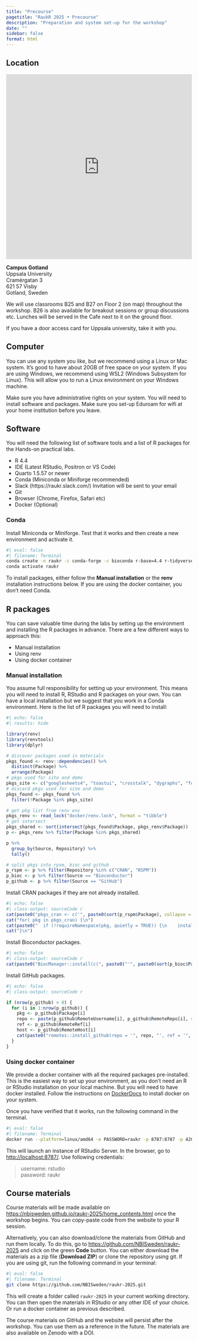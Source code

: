 ```yaml
---
title: "Precourse"
pagetitle: "RaukR 2025 • Precourse"
description: "Preparation and system set-up for the workshop"
date: ""
sidebar: false
format: html
---
```


## Location

<iframe width="100%" height="500px" frameBorder="0" scrolling="no" marginHeight="0" marginWidth="0" src="https://use.mazemap.com/embed.html#v=1&amp;campusid=100&amp;zlevel=2&amp;center=18.288745,57.639640&amp;zoom=19.8&amp;sharepoitype=poi&amp;sharepoi=293352&amp;utm_medium=iframe" allow="geolocation" title="Campus Gotland"></iframe>

**Campus Gotland**  
Uppsala University  
Cramérgatan 3  
621 57 Visby  
Gotland, Sweden  

We will use classrooms B25 and B27 on Floor 2 (on map) throughout the workshop. B26 is also available for breakout sessions or group discussions etc. Lunches will be served in the Cafe next to it on the ground floor.

::: {.callout-tip}
If you have a door access card for Uppsala university, take it with you.
:::

## Computer

You can use any system you like, but we recommend using a Linux or Mac system. It's good to have about 20GB of free space on your system. If you are using Windows, we recommend using WSL2 (Windows Subsystem for Linux). This will allow you to run a Linux environment on your Windows machine. 

::: {.callout-warning}
Make sure you have administrative rights on your system. You will need to install software and packages. Make sure you set-up Eduroam for wifi at your home institution before you leave.
:::

## Software

You will need the following list of software tools and a list of R packages for the Hands-on practical labs.

- R 4.4
- IDE (Latest RStudio, Positron or VS Code)
- Quarto 1.5.57 or newer
- Conda (Miniconda or Miniforge recommended)
- Slack (https://raukr.slack.com/) Invitation will be sent to your email
- Git
- Browser (Chrome, Firefox, Safari etc)
- Docker (Optional)

### Conda

Install Miniconda or Miniforge. Test that it works and then create a new environment and activate it.

```sh
#| eval: false
#| filename: Terminal
conda create -n raukr -c conda-forge -c bioconda r-base=4.4 r-tidyverse r-essentials r-svglite quarto freetype libpng libxml2 pkg-config zlib xz bioconda::htslib
conda activate raukr
```

To install packages, either follow the **Manual installation** or the **renv** installation instructions below. If you are using the docker container, you don't need Conda.

## R packages

You can save valuable time during the labs by setting up the environment and installing the R packages in advance. There are a few different ways to approach this:

- Manual installation
- Using renv
- Using docker container

### Manual installation

You assume full responsibility for setting up your environment. This means you will need to install R, RStudio and R packages on your own. You can have a local installation but we suggest that you work in a Conda environment. Here is the list of R packages you will need to install:

```r
#| echo: false
#| results: hide

library(renv)
library(renvtools)
library(dplyr)

# discover packages used in materials
pkgs_found <- renv::dependencies() %>%
  distinct(Package) %>%
  arrange(Package)
# pkgs used for site and demo
pkgs_site <- c("googlesheets4", "toastui", "crosstalk", "dygraphs", "formattable", "highcharter", "networkD3", "reactable", "leaflet", "htmlTable", "renvtools")
# discard pkgs used for site and demo
pkgs_found <- pkgs_found %>%
  filter(!Package %in% pkgs_site)

# get pkg list from renv env
pkgs_renv <- read_lock("docker/renv.lock", format = "tibble")
# get intersect
pkgs_shared <- sort(intersect(pkgs_found$Package, pkgs_renv$Package))
p <- pkgs_renv %>% filter(Package %in% pkgs_shared)

p %>%
  group_by(Source, Repository) %>%
  tally()

# split pkgs into rpsm, bioc and github
p_rspm <- p %>% filter(Repository %in% c("CRAN", "RSPM"))
p_bioc <- p %>% filter(Source == "Bioconductor")
p_github <- p %>% filter(Source == "GitHub")
```

Install CRAN packages if they are not already installed.

```r
#| echo: false
#| class-output: sourceCode r
cat(paste0("pkgs_cran <- c('", paste0(sort(p_rspm$Package), collapse = "', '"), "')\n\n"))
cat("for( pkg in pkgs_cran) {\n")
cat(paste0("  if (!requireNamespace(pkg, quietly = TRUE)) {\n    install.packages(pkg, repos = 'https://packagemanager.rstudio.com/all/latest', verbose = TRUE)\n  }\n"))
cat("}\n")
```

Install Bioconductor packages.

```r
#| echo: false
#| class-output: sourceCode r
cat(paste0("BiocManager::install(c(", paste0("'", paste0(sort(p_bioc$Package), collapse = "','"), "'"), "), update = TRUE, ask = FALSE)"))
```

Install GitHub packages.

```r
#| echo: false
#| class-output: sourceCode r

if (nrow(p_github) > 0) {
  for (i in 1:nrow(p_github)) {
    pkg <- p_github$Package[i]
    repo <- paste(p_github$RemoteUsername[i], p_github$RemoteRepo[i], sep = "/")
    ref <- p_github$RemoteRef[i]
    host <- p_github$RemoteHost[i]
    cat(paste0("remotes::install_github(repo = '", repo, "', ref = '", ref, "', host = '", host, "')\n"))
  }
}
```

### Using docker container

We provide a docker container with all the required packages pre-installed. This is the easiest way to set up your environment, as you don't need an R or RStudio installation on your local machine. But you will need to have docker installed. Follow the instructions on [DockerDocs](https://docs.docker.com/engine/install/) to install docker on your system.

Once you have verified that it works, run the following command in the terminal.

```sh
#| eval: false
#| filename: Terminal
docker run --platform=linux/amd64 -e PASSWORD=raukr -p 8787:8787 -p 4200:4200 -v ${PWD}:/home/rstudio/work ghcr.io/nbisweden/workshop-raukr:latest
```

This will launch an instance of RStudio Server. In the browser, go to [http://localhost:8787/](http://localhost:8787/). Use following credentials:

> username: rstudio  
> password: raukr

## Course materials

Course materials will be made available on <https://nbisweden.github.io/raukr-2025/home_contents.html> once the workshop begins. You can copy-paste code from the website to your R session. 

Alternatively, you can also download/clone the materials from GitHub and run them locally. To do this, go to <https://github.com/NBISweden/raukr-2025> and click on the green **Code** button. You can either download the materials as a zip file (**Download ZIP**) or clone the repository using git. If you are using git, run the following command in your terminal:

```sh
#| eval: false
#| filename: Terminal
git clone https://github.com/NBISweden/raukr-2025.git
```

This will create a folder called `raukr-2025` in your current working directory. You can then open the materials in RStudio or any other IDE of your choice. Or run a docker container as previous described.

The course materials on GitHub and the website will persist after the workshop. You can use them as a reference in the future. The materials are also available on Zenodo with a DOI.
